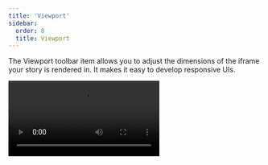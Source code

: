 ```yaml
---
title: 'Viewport'
sidebar:
  order: 8
  title: Viewport
---
```


<YouTubeCallout id="uydF1ltw7-g" title="Stop resizing your browser — Storybook viewport" />

The Viewport toolbar item allows you to adjust the dimensions of the iframe your story is rendered in. It makes it easy to develop responsive UIs.

<Video src="../_assets/essentials/addon-viewports-optimized.mp4" />

<Callout variant="warning" icon="🆕" id="globals-api">
  **`globals` API**

  This addon has been updated to use the `globals` API when the [`viewportStoryGlobals` feature flag](../api/main-config/main-config-features.mdx#viewportstoryglobals) is enabled. With `globals`, when you specify a viewport for a story, it cannot be overridden from the toolbar. This ensures a consistent experience while navigating between stories. This will be the default behavior and API in Storybook 9.
</Callout>

## Configuration

Out of the box, the Viewport addon offers you a standard set of viewports that you can use. If you want to change the default set of viewports, you can configure your own viewports with the `viewport` [parameter](../writing-stories/parameters.mdx) in your [`.storybook/preview.js`](../configure/index.mdx#configure-story-rendering).

You can define the available viewports using the [`viewports` property](#viewports) and set the initial viewport using the [`defaultViewport` property](#default):

{/* prettier-ignore-start */}

<CodeSnippets path="addon-viewport-viewports-in-preview.md" />

{/* prettier-ignore-end */}

<Callout variant="warning" icon="🆕">

  **With the [`globals` API](#globals-api)**

  When using the `globals` API, you must define the available viewports using the [`options` property](#options). The initial viewport can be set using the `initialGlobals` property, which accepts the same object properties as the [`globals`](#globals) for this addon.

  {/* prettier-ignore-start */}

  <CodeSnippets path="addon-viewport-options-in-preview.md" />

  {/* prettier-ignore-end */}

</Callout>

### Use a detailed set of devices

By default, the Viewport addon will use a minimal set of viewports, which enables you to test your UI in common responsive scenarios. These are also available in the [`MINIMAL_VIEWPORTS` export](#minimal_viewports) and include the following devices:

| Key       | Description  | Dimensions<br />(<abbr title="width">w</abbr>×<abbr title="height">h</abbr>, px) |
| ----------|------------- | -------------------------------------------------------------------------------- |
| `mobile1` | Small mobile | 320 × 568                                                                        |
| `mobile2` | Large mobile | 414 × 896                                                                        |
| `tablet`  | Tablet       | 834 × 1112                                                                       |

If you need a more detailed set of devices, you can use the [`INITIAL_VIEWPORTS` export](#initial_viewports), which includes the following devices:

| Key              | Description                                     | Dimensions<br />(<abbr title="width">w</abbr>×<abbr title="height">h</abbr>, px) |
| -----------------| ----------------------------------------------- | -------------------------------------------------------------------------------- |
| `iphone5`        | iPhone 5                                        | 320 × 568                                                                        |
| `iphone6`        | iPhone 6                                        | 375 × 667                                                                        |
| `iphone6p`       | iPhone 6 Plus                                   | 414 × 736                                                                        |
| `iphone8p`       | iPhone 8 Plus                                   | 414 × 736                                                                        |
| `iphonex`        | iPhone X                                        | 375 × 812                                                                        |
| `iphonexr`       | iPhone XR                                       | 414 × 896                                                                        |
| `iphonexsmax`    | iPhone XS Max                                   | 414 × 896                                                                        |
| `iphonese2`      | iPhone SE (2nd generation)                      | 375 × 667                                                                        |
| `iphone12mini`   | iPhone 12 mini                                  | 375 × 812                                                                        |
| `iphone12`       | iPhone 12                                       | 390 × 844                                                                        |
| `iphone12promax` | iPhone 12 Pro Max                               | 428 × 926                                                                        |
| `iphoneSE3`      | iPhone SE 3rd generation                        | 375 × 667                                                                        |
| `iphone13`       | iPhone 13                                       | 390 × 844                                                                        |
| `iphone13pro`    | iPhone 13 Pro                                   | 390 × 844                                                                        |
| `iphone13promax` | iPhone 13 Pro Max                               | 428 × 926                                                                        |
| `iphone14`       | iPhone 14                                       | 390 × 844                                                                        |
| `iphone14pro`    | iPhone 14 Pro                                   | 393 × 852                                                                        |
| `iphone14promax` | iPhone 14 Pro Max                               | 430 × 932                                                                        |
| `galaxys5`       | Galaxy S5                                       | 360 × 640                                                                        |
| `galaxys9`       | Galaxy S9                                       | 360 × 740                                                                        |
| `nexus5x`        | Nexus 5X                                        | 412 × 668                                                                        |
| `nexus6p`        | Nexus 6P                                        | 412 × 732                                                                        |
| `pixel`          | Pixel                                           | 540 × 960                                                                        |
| `pixelxl`        | Pixel XL                                        | 720 × 1280                                                                       |
| `mobile1`        | Small mobile<br />(also in `MINIMAL_VIEWPORTS`) | 320 × 568                                                                        |
| `mobile2`        | Large mobile<br />(also in `MINIMAL_VIEWPORTS`) | 414 × 896                                                                        |
| `ipad`           | iPad                                            | 768 × 1024                                                                       |
| `ipad10p`        | iPad Pro 10.5-in                                | 834 × 112                                                                        |
| `ipad11p`        | iPad Pro 11-in                                  | 834 × 1194                                                                       |
| `ipad12p`        | iPad Pro 12.9-in                                | 1024 × 1366                                                                      |
| `tablet`         | Tablet<br />(also in `MINIMAL_VIEWPORTS`)       | 834 × 1112                                                                       |

To use the detailed set of devices, you can replace the `viewports` property in your configuration with the `INITIAL_VIEWPORTS` export:

{/* prettier-ignore-start */}

<CodeSnippets path="addon-viewport-viewports-in-preview.md" />

{/* prettier-ignore-end */}

<Callout variant="warning" icon="🆕">

  **With the [`globals` API](#globals-api)**

  When using the `globals` API, the available viewports are defined using the [`options` property](#options).

  <CodeSnippets path="addon-viewport-options-in-preview.md" />

</Callout>

### Add new devices

If the predefined viewports don't meet your needs, you can add new devices to the list of viewports. For example, let's add two Kindle devices to the default set of minimal viewports:

<Callout variant="warning" icon="🆕">

  **With the [`globals` API](#globals-api)**

  When using the `globals` API, note that available viewports are defined using the [`options` property](#options).

</Callout>

{/* prettier-ignore-start */}

<CodeSnippets path="addon-viewport-add-viewport-in-preview.md" />

{/* prettier-ignore-end */}

### Configuring per component or story

In some cases, it's not practical for you to use a specific visual viewport on a global scale, and you need to adjust it to an individual story or set of stories for a component.

[Parameters](../writing-stories/parameters.mdx) can be applied at the project, component, and story levels, which allows you to specify the configuration where needed. For example, you can set the available viewports for all of the stories for a component like so:

{/* prettier-ignore-start */}

<CodeSnippets path="addon-viewport-configuration-in-meta.md" usesCsf3 />

{/* prettier-ignore-end */}

## Defining the viewport for a story

The Viewport addon enables you to change the viewport applied to a story by selecting from the list of predefined viewports in the toolbar. If needed, you can set a story to default to a specific viewport, by using the `parameters.viewport.default` parameter:

{/* prettier-ignore-start */}

<CodeSnippets path="addon-viewport-define-default.md" usesCsf3 />

{/* prettier-ignore-end */}

As implied by the name, this method only sets the default viewport for a story. You can still change the viewport using the toolbar when viewing the story.

<Callout variant="warning" icon="🆕">

  **With the [`globals` API](#globals-api)**

  When you specify a viewport for a story (or a component's stories) using `globals`, the viewport is applied and cannot be changed using the toolbar. This is useful when you want to ensure that a story is always rendered on a specific viewport.

  {/* prettier-ignore-start */}

  <CodeSnippets path="addon-viewport-define-globals.md" usesCsf3 />

  {/* prettier-ignore-end */}

</Callout>

## API

### Keyboard shortcuts

If you need, you can edit these on the shortcuts page.

* Next viewport: <kbd>alt</kbd> + <kbd>v</kbd>
* Previous viewport: <kbd>alt</kbd> + <kbd>shift</kbd> + <kbd>v</kbd>
* Reset viewport: <kbd>alt</kbd> + <kbd>control</kbd> + <kbd>v</kbd>

<Callout variant="warning" icon="🆕">

  **With the [`globals` API](#globals-api)**

  ### Globals

  This addon contributes the following globals to Storybook, under the `viewport` namespace:

  #### `value`

  Type: `string`

  When set, the viewport is applied and cannot be changed using the toolbar. Must match the key of one of the [available viewports](#options).

  #### `isRotated`

  Type: `boolean`

  When true the viewport applied will be rotated 90°, e.g. it will rotate from portrait to landscape orientation.

</Callout>

### Parameters

This addon contributes the following [parameters](../writing-stories/parameters.mdx) to Storybook, under the `viewport` namespace:

#### `defaultOrientation`

Type: `'portrait' | 'landscape'`

Default: `'portrait'`

Specifies the default orientation used when viewing a story. Only available if you haven't enabled the [globals API](#customizing-viewports-with-globals).

#### `defaultViewport`

Type: `string`

Specifies the default viewport used when viewing a story. Must match a key in the [`viewports`](#viewports) (or [`options`](#options)) object.

#### `disable`

<Callout variant="warning" icon="🆕">

  **With the [`globals` API](#globals-api)**

  Note that the property has been renamed to `disabled`.

</Callout>

Type: `boolean`

Turn off this addon's behavior. If you wish to turn off this addon for the entire Storybook, you should do so when registering `addon-essentials`. See the [essential addon's docs](../essentials/index.mdx#disabling-addons) for more information.

This parameter is most useful to allow overriding at more specific levels. For example, if this parameter is set to `true` at the project level, it could be re-enabled by setting it to `false` at the meta (component) or story level.

<Callout variant="warning" icon="🆕">

  **With the [`globals` API](#globals-api)**

  #### `options`

  Type:

  ```ts
  {
    [key: string]: {
      name: string;
      styles: { height: string, width: string };
      type: 'desktop' | 'mobile' | 'tablet' | 'other';
    };
  }
  ```

  Specify the available viewports. Replaces [`viewports`](#viewports). The key is used to reference the viewport, and the value is an object to define it. See [usage example](#add-new-devices) above. The `width` and `height` values must include the unit, e.g. `'320px'`.

</Callout>

#### `viewports`

Type:

```ts
{
  [key: string]: {
    name: string;
    styles: { height: string, width: string };
    type: 'desktop' | 'mobile' | 'tablet';
  };
}
```

Specify the available viewports. The key is used to reference the viewport, and the value is an object to define it. See [usage example](#add-new-devices) above. The `width` and `height` values must include the unit, e.g. `'320px'`.

### Exports

This addon contributes the following exports to Storybook:

```js
import { INITIAL_VIEWPORTS, MINIMAL_VIEWPORTS } from '@storybook/addon-viewport';
```

#### `INITIAL_VIEWPORTS`

Type: `object`

The full set of initial viewports provided by the Viewport addon, [listed above](#use-a-detailed-set-of-devices).

#### `MINIMAL_VIEWPORTS`

Type: `object`

A minimal set of viewports provided by the Viewport addon [listed above](#use-a-detailed-set-of-devices). These are used by default.

